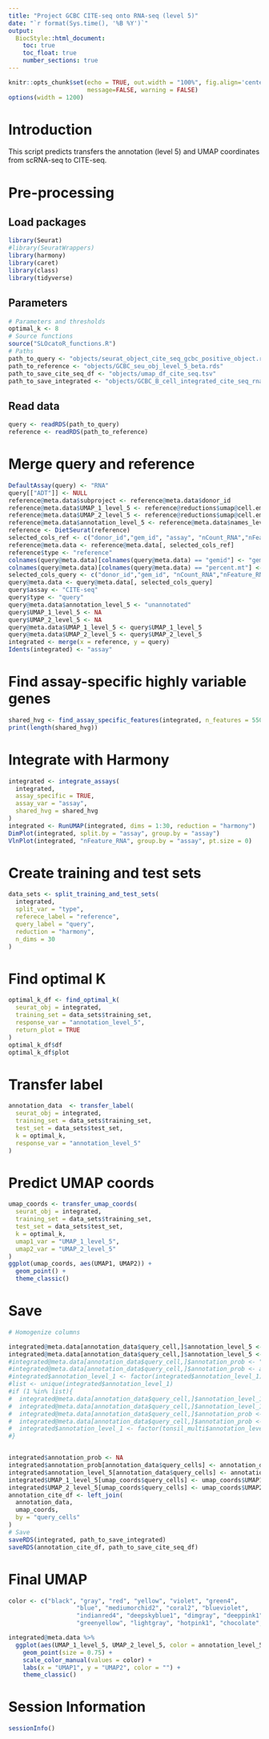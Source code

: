 ```yaml
---
title: "Project GCBC CITE-seq onto RNA-seq (level 5)"
date: "`r format(Sys.time(), '%B %Y')`"
output:
  BiocStyle::html_document:
    toc: true
    toc_float: true
    number_sections: true
---
```


```r
knitr::opts_chunk$set(echo = TRUE, out.width = "100%", fig.align='center',
                      message=FALSE, warning = FALSE)
options(width = 1200)
```


# Introduction

This script predicts transfers the annotation (level 5) and UMAP coordinates from scRNA-seq to CITE-seq.


# Pre-processing

## Load packages

```r
library(Seurat)
#library(SeuratWrappers)
library(harmony)
library(caret)
library(class)
library(tidyverse)
```


## Parameters

```r
# Parameters and thresholds
optimal_k <- 8
# Source functions
source("SLOcatoR_functions.R")
# Paths
path_to_query <- "objects/seurat_object_cite_seq_gcbc_positive_object.rds"
path_to_reference <- "objects/GCBC_seu_obj_level_5_beta.rds"
path_to_save_cite_seq_df <- "objects/umap_df_cite_seq.tsv"
path_to_save_integrated <- "objects/GCBC_B_cell_integrated_cite_seq_rna.rds"
```


## Read data

```r
query <- readRDS(path_to_query)
reference <- readRDS(path_to_reference)
```


# Merge query and reference

```r
DefaultAssay(query) <- "RNA"
query[["ADT"]] <- NULL
reference@meta.data$subproject <- reference@meta.data$donor_id 
reference@meta.data$UMAP_1_level_5 <- reference@reductions$umap@cell.embeddings[,1]
reference@meta.data$UMAP_2_level_5 <- reference@reductions$umap@cell.embeddings[,2]
reference@meta.data$annotation_level_5 <- reference@meta.data$names_level_5_clusters_beta
reference <- DietSeurat(reference)
selected_cols_ref <- c("donor_id","gem_id", "assay", "nCount_RNA","nFeature_RNA", "pct_mt","annotation_level_5",     "scrublet_doublet_scores", "scrublet_predicted_doublet", "UMAP_1_level_5", "UMAP_2_level_5")
reference@meta.data <- reference@meta.data[, selected_cols_ref]
reference$type <- "reference"
colnames(query@meta.data)[colnames(query@meta.data) == "gemid"] <- "gem_id" 
colnames(query@meta.data)[colnames(query@meta.data) == "percent.mt"] <- "pct_mt" 
selected_cols_query <- c("donor_id","gem_id", "nCount_RNA","nFeature_RNA","pct_mt","scrublet_doublet_scores", "scrublet_predicted_doublet")
query@meta.data <- query@meta.data[, selected_cols_query]
query$assay <- "CITE-seq"
query$type <- "query"
query@meta.data$annotation_level_5 <- "unannotated"
query$UMAP_1_level_5 <- NA
query$UMAP_2_level_5 <- NA
query@meta.data$UMAP_1_level_5 <- query$UMAP_1_level_5
query@meta.data$UMAP_2_level_5 <- query$UMAP_2_level_5
integrated <- merge(x = reference, y = query)
Idents(integrated) <- "assay"
```


# Find assay-specific highly variable genes

```r
shared_hvg <- find_assay_specific_features(integrated, n_features = 5500)
print(length(shared_hvg))
```


# Integrate with Harmony

```r
integrated <- integrate_assays(
  integrated,
  assay_specific = TRUE,
  assay_var = "assay",
  shared_hvg = shared_hvg
)
integrated <- RunUMAP(integrated, dims = 1:30, reduction = "harmony")
DimPlot(integrated, split.by = "assay", group.by = "assay")
VlnPlot(integrated, "nFeature_RNA", group.by = "assay", pt.size = 0)
```


# Create training and test sets

```r
data_sets <- split_training_and_test_sets(
  integrated,
  split_var = "type",
  referece_label = "reference",
  query_label = "query",
  reduction = "harmony",
  n_dims = 30
)
```


# Find optimal K

```r
optimal_k_df <- find_optimal_k(
  seurat_obj = integrated,
  training_set = data_sets$training_set,
  response_var = "annotation_level_5",
  return_plot = TRUE
)
optimal_k_df$df
optimal_k_df$plot
```


# Transfer label

```r
annotation_data  <- transfer_label(
  seurat_obj = integrated,
  training_set = data_sets$training_set,
  test_set = data_sets$test_set,
  k = optimal_k,
  response_var = "annotation_level_5"
)
```


# Predict UMAP coords

```r
umap_coords <- transfer_umap_coords(
  seurat_obj = integrated,
  training_set = data_sets$training_set,
  test_set = data_sets$test_set,
  k = optimal_k,
  umap1_var = "UMAP_1_level_5",
  umap2_var = "UMAP_2_level_5"
)
ggplot(umap_coords, aes(UMAP1, UMAP2)) +
  geom_point() +
  theme_classic()
```


# Save

```r
# Homogenize columns

integrated@meta.data[annotation_data$query_cell,]$annotation_level_5 <- "NA"
integrated@meta.data[annotation_data$query_cell,]$annotation_level_5 <- annotation_data$annotation_level_5
#integrated@meta.data[annotation_data$query_cell,]$annotation_prob <- "NA"
#integrated@meta.data[annotation_data$query_cell,]$annotation_prob <- annotation_data$annotation_prob
#integrated$annotation_level_1 <- factor(integrated$annotation_level_1)
#list <- unique(integrated$annotation_level_1)
#if (1 %in% list){
#  integrated@meta.data[annotation_data$query_cell,]$annotation_level_1 <- "NA"
#  integrated@meta.data[annotation_data$query_cell,]$annotation_level_1 <- annotation_data$annotation_level_1
#  integrated@meta.data[annotation_data$query_cell,]$annotation_prob <- "NA"
#  integrated@meta.data[annotation_data$query_cell,]$annotation_prob <- annotation_data$annotation_prob
#  integrated$annotation_level_1 <- factor(tonsil_multi$annotation_level_1)
#}


integrated$annotation_prob <- NA
integrated$annotation_prob[annotation_data$query_cells] <- annotation_data$annotation_prob
integrated$annotation_level_5[annotation_data$query_cells] <- annotation_data$annotation
integrated$UMAP_1_level_5[umap_coords$query_cells] <- umap_coords$UMAP1
integrated$UMAP_2_level_5[umap_coords$query_cells] <- umap_coords$UMAP2
annotation_cite_df <- left_join(
  annotation_data,
  umap_coords,
  by = "query_cells"
)
# Save
saveRDS(integrated, path_to_save_integrated)
saveRDS(annotation_cite_df, path_to_save_cite_seq_df)
```

# Final UMAP

```r
color <- c("black", "gray", "red", "yellow", "violet", "green4",
                   "blue", "mediumorchid2", "coral2", "blueviolet",
                   "indianred4", "deepskyblue1", "dimgray", "deeppink1",
                   "greenyellow", "lightgray", "hotpink1", "chocolate", "aquamarine", "aliceblue", "burlywood", "blueviolet", "indianred", "gold","coral", "orangered")

integrated@meta.data %>%
  ggplot(aes(UMAP_1_level_5, UMAP_2_level_5, color = annotation_level_5)) +
    geom_point(size = 0.75) +
    scale_color_manual(values = color) +
    labs(x = "UMAP1", y = "UMAP2", color = "") +
    theme_classic()

```

# Session Information

```r
sessionInfo()
```